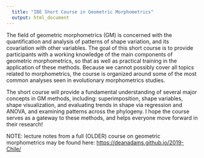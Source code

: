 ---
  title: "IBE Short Course in Geometric Morphometrics"
  output: html_document
---

The field of geometric morphometrics (GM) is concerned with the quantification and analysis of patterns of shape variation, and its covariation with other variables. The goal of this short course is to provide participants with a working knowledge of the main components of geometric morphometrics, so that as well as practical training in the application of these methods. Because we cannot possibly cover all topics related to morphometrics, the course is organized around some of the most common analyses seen in evolutionary morphometrics studies.

The short course will provide a fundamental understanding of several major concepts in GM methods, including: superimposition, shape variables, shape visualization, and evaluating trends in shape via regression and ANOVA, and examining patterns across the phylogeny. I hope the course serves as a gateway to these methods, and helps everyone move forward in their research!

NOTE: lecture notes from a full (OLDER) course on geometric morphometrics may be found here: [https://deanadams.github.io/2019-Chile/](https://deanadams.github.io/2019-Chile/)
